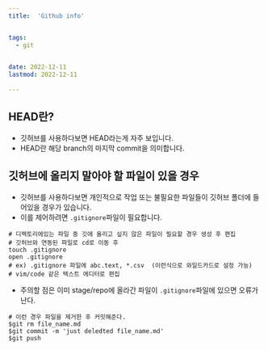 ```yaml
---
title:  'Github info'


tags:
  - git

 
date: 2022-12-11
lastmod: 2022-12-11
 
---
```


## HEAD란?

- 깃허브를 사용하다보면 HEAD라는게 자주 보입니다.
- HEAD란 해당 branch의 마지막 commit을 의미합니다.


## 깃허브에 올리지 말아야 할 파일이 있을 경우

- 깃허브를 사용하다보면 개인적으로 작업 또는 불필요한 파일들이 깃허브 폴더에 들어있을 경우가 있습니다.
- 이를 제어하려면 `.gitignore`파일이 필요합니다.

```shell
# 디렉토리에있는 파일 중 깃에 올리고 싶지 않은 파일이 필요할 경우 생성 후 편집
# 깃허브와 연동된 파일로 cd로 이동 후
touch .gitignore 
open .gitignore
# ex) .gitignore 파일에 abc.text, *.csv  (이런식으로 와일드카드로 설정 가능)
# vim/code 같은 텍스트 에디터로 편집
```

- 주의할 점은 이미 stage/repo에 올라간 파일이 `.gitignore`파일에 있으면 오류가 난다.

```shell
# 이런 경우 파일을 제거한 후 커밋해준다.
$git rm file_name.md
$git commit -m 'just deledted file_name.md'
$git push
```